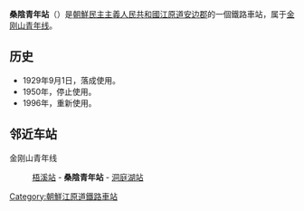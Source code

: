 {{朝鮮半島車站資訊
|公司色 = blue
|文字色 = 
|站名 = 桑陰青年站
|圖片 = 
|pxl = 
|圖片說明 =
|前一站 = [[梧溪站|梧溪]]
|前一站距離 = 6.0
|後一站距離 = 10.3
|後一站 = [[洞庭湖站|洞庭湖]]
|所屬路線 = [[金刚山青年线|金刚山青年线]]
|距離 = 14.9
|起點站 = [[安边站|安边]]
|諺文 = 상음청년역
|朝鮮漢字 = 桑陰靑年驛
|文觀部式 = 
|馬-賴式 = Sangŭm Ch'ŏngnyŏn-yŏk
|副站名 = 
|車站編號 = 
|停站路線數 = 
|所屬公司 = [[朝鮮民主主義人民共和國鐵道省|朝鮮民主主義人民共和國鐵道省]]
|所在地 =[[江原道_(北)|江原道]][[安边郡|安边郡]]
|車站構造 = 地面车站
|月台配置 = 
|啟用年月日 =1929年9月1日
|廢站年月日 = 
|上下車人次 = 
|統計年度 = 
|轉車 = 
|備註 = 
|全寬備註 = 
}}

'''桑陰青年站'''（{{lang-ko|상음청년역}}）是[[朝鮮民主主義人民共和國|朝鮮民主主義人民共和國]][[江原道_(北)|江原道]][[安边郡|安边郡]]的一個鐵路車站，属于[[金刚山青年线|金刚山青年线]]。

==历史==
*1929年9月1日，落成使用。
*1950年，停止使用。
*1996年，重新使用。

==邻近车站==
金刚山青年线
:[[梧溪站|梧溪站]] - '''桑陰青年站''' - [[洞庭湖站|洞庭湖站]]

{{朝鲜铁路小作品}}

{{金刚山青年线}}

[[Category:朝鮮江原道鐵路車站|Category:朝鮮江原道鐵路車站]]